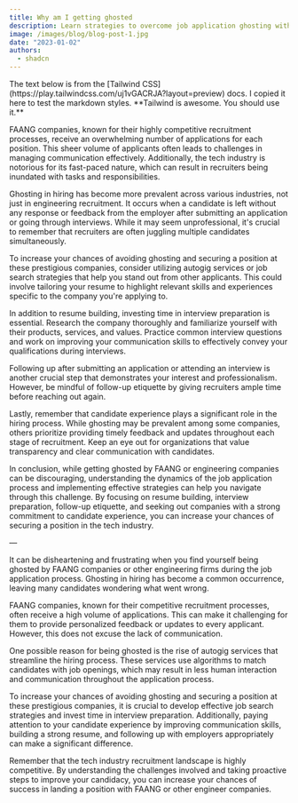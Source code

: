 ```yaml
---
title: Why am I getting ghosted
description: Learn strategies to overcome job application ghosting with FAANG and engineering firms, including insights on recruitment dynamics.
image: /images/blog/blog-post-1.jpg
date: "2023-01-02"
authors:
  - shadcn
---
```


<Callout>
  The text below is from the [Tailwind
  CSS](https://play.tailwindcss.com/uj1vGACRJA?layout=preview) docs. I copied it
  here to test the markdown styles. **Tailwind is awesome. You should use it.**
</Callout>

FAANG companies, known for their highly competitive recruitment processes, receive an overwhelming number of applications for each position. This sheer volume of applicants often leads to challenges in managing communication effectively. Additionally, the tech industry is notorious for its fast-paced nature, which can result in recruiters being inundated with tasks and responsibilities.

Ghosting in hiring has become more prevalent across various industries, not just in engineering recruitment. It occurs when a candidate is left without any response or feedback from the employer after submitting an application or going through interviews. While it may seem unprofessional, it's crucial to remember that recruiters are often juggling multiple candidates simultaneously.

To increase your chances of avoiding ghosting and securing a position at these prestigious companies, consider utilizing autogig services or job search strategies that help you stand out from other applicants. This could involve tailoring your resume to highlight relevant skills and experiences specific to the company you're applying to.

In addition to resume building, investing time in interview preparation is essential. Research the company thoroughly and familiarize yourself with their products, services, and values. Practice common interview questions and work on improving your communication skills to effectively convey your qualifications during interviews.

Following up after submitting an application or attending an interview is another crucial step that demonstrates your interest and professionalism. However, be mindful of follow-up etiquette by giving recruiters ample time before reaching out again.

Lastly, remember that candidate experience plays a significant role in the hiring process. While ghosting may be prevalent among some companies, others prioritize providing timely feedback and updates throughout each stage of recruitment. Keep an eye out for organizations that value transparency and clear communication with candidates.

In conclusion, while getting ghosted by FAANG or engineering companies can be discouraging, understanding the dynamics of the job application process and implementing effective strategies can help you navigate through this challenge. By focusing on resume building, interview preparation, follow-up etiquette, and seeking out companies with a strong commitment to candidate experience, you can increase your chances of securing a position in the tech industry.

—

It can be disheartening and frustrating when you find yourself being ghosted by FAANG companies or other engineering firms during the job application process. Ghosting in hiring has become a common occurrence, leaving many candidates wondering what went wrong.

FAANG companies, known for their competitive recruitment processes, often receive a high volume of applications. This can make it challenging for them to provide personalized feedback or updates to every applicant. However, this does not excuse the lack of communication.

One possible reason for being ghosted is the rise of autogig services that streamline the hiring process. These services use algorithms to match candidates with job openings, which may result in less human interaction and communication throughout the application process.

To increase your chances of avoiding ghosting and securing a position at these prestigious companies, it is crucial to develop effective job search strategies and invest time in interview preparation. Additionally, paying attention to your candidate experience by improving communication skills, building a strong resume, and following up with employers appropriately can make a significant difference.

Remember that the tech industry recruitment landscape is highly competitive. By understanding the challenges involved and taking proactive steps to improve your candidacy, you can increase your chances of success in landing a position with FAANG or other engineer companies.
